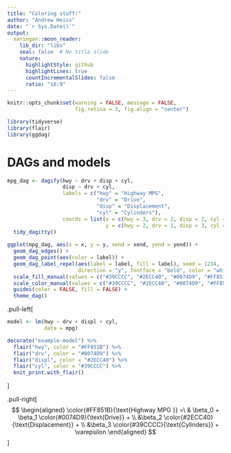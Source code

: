```yaml
---
title: "Coloring stuff!"
author: "Andrew Heiss"
date: "`r Sys.Date()`"
output:
  xaringan::moon_reader:
    lib_dir: "libs"
    seal: false  # No title slide
    nature:
      highlightStyle: github
      highlightLines: true
      countIncrementalSlides: false
      ratio: "16:9"
---
```


```r
knitr::opts_chunk$set(warning = FALSE, message = FALSE, 
                      fig.retina = 3, fig.align = "center")
```

```r
library(tidyverse)
library(flair)
library(ggdag)
```

# DAGs and models

```r
mpg_dag <- dagify(hwy ~ drv + disp + cyl,
                  disp ~ drv + cyl,
                  labels = c("hwy" = "Highway MPG",
                             "drv" = "Drive",
                             "disp" = "Displacement",
                             "cyl" = "Cylinders"),
                  coords = list(x = c(hwy = 3, drv = 2, disp = 2, cyl = 1),
                                y = c(hwy = 2, drv = 1, disp = 3, cyl = 2))) %>% 
  tidy_dagitty()
  
ggplot(mpg_dag, aes(x = x, y = y, xend = xend, yend = yend)) + 
  geom_dag_edges() +
  geom_dag_point(aes(color = label)) +
  geom_dag_label_repel(aes(label = label, fill = label), seed = 1234,
                       direction = "y", fontface = "bold", color = "white") +
  scale_fill_manual(values = c("#39CCCC", "#2ECC40", "#0074D9", "#FF851B")) +
  scale_color_manual(values = c("#39CCCC", "#2ECC40", "#0074D9", "#FF851B")) +
  guides(color = FALSE, fill = FALSE) +
  theme_dag()
```



.pull-left[
```r
model <- lm(hwy ~ drv + displ + cyl, 
            data = mpg)
```

```r
decorate("example-model") %>% 
  flair("hwy", color = "#FF851B") %>% 
  flair("drv", color = "#0074D9") %>% 
  flair("displ", color = "#2ECC40") %>% 
  flair("cyl", color = "#39CCCC") %>%
  knit_print.with_flair()
```
]

.pull-right[
$$
\begin{aligned}
\color{#FF851B}{\text{Highway MPG }} =\ & \beta_0 + \beta_1 \color{#0074D9}{\text{Drive}} + \\
&\beta_2 \color{#2ECC40}{\text{Displacement}} + \\
&\beta_3 \color{#39CCCC}{\text{Cylinders}} + \varepsilon
\end{aligned}
$$
]
